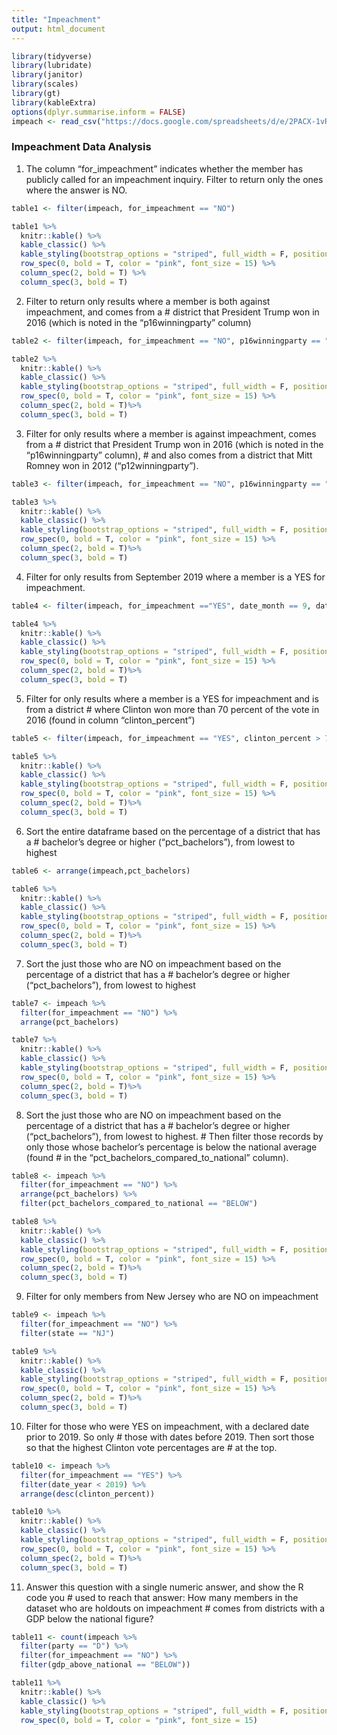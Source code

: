 ```yaml
---
title: "Impeachment"
output: html_document
---
```


```r
library(tidyverse)
library(lubridate)
library(janitor)
library(scales)
library(gt)
library(kableExtra)
options(dplyr.summarise.inform = FALSE)
impeach <- read_csv("https://docs.google.com/spreadsheets/d/e/2PACX-1vRh8d5JaDqBtByzNw2JZF3idaACobDhhk-p7chJoktA0HawELHFOvjQOqCpzGA4MGONvPlR7GASqW-K/pub?gid=1765341510&single=true&output=csv")
```
### Impeachment Data Analysis

1) The column "for_impeachment" indicates whether the member has publicly called for an impeachment inquiry. Filter to return only the ones where the answer is NO.    


```r
table1 <- filter(impeach, for_impeachment == "NO")

table1 %>%
  knitr::kable() %>%
  kable_classic() %>%
  kable_styling(bootstrap_options = "striped", full_width = F, position = "center", font_size = 12, fixed_thead = T) %>%
  row_spec(0, bold = T, color = "pink", font_size = 15) %>%
  column_spec(2, bold = T) %>%
  column_spec(3, bold = T)
```

2) Filter to return only results where a member is both against impeachment, and comes from a 
# district that President Trump won in 2016 (which is noted in the "p16winningparty" column)



```r
table2 <- filter(impeach, for_impeachment == "NO", p16winningparty == "R")

table2 %>%
  knitr::kable() %>%
  kable_classic() %>%
  kable_styling(bootstrap_options = "striped", full_width = F, position = "center", font_size = 12, fixed_thead = T) %>%
  row_spec(0, bold = T, color = "pink", font_size = 15) %>%
  column_spec(2, bold = T)%>%
  column_spec(3, bold = T)
```


3) Filter for only results where a member is against impeachment, comes from a 
# district that President Trump won in 2016 (which is noted in the "p16winningparty" column),
# and also comes from a district that Mitt Romney won in 2012 ("p12winningparty").



```r
table3 <- filter(impeach, for_impeachment == "NO", p16winningparty == "R", p12winningparty == "R")

table3 %>%
  knitr::kable() %>%
  kable_classic() %>%
  kable_styling(bootstrap_options = "striped", full_width = F, position = "center", font_size = 12, fixed_thead = T) %>%
  row_spec(0, bold = T, color = "pink", font_size = 15) %>%
  column_spec(2, bold = T)%>%
  column_spec(3, bold = T)
```

4) Filter for only results from September 2019 where a member is a YES for impeachment. 



```r
table4 <- filter(impeach, for_impeachment =="YES", date_month == 9, date_year == 2019)

table4 %>%
  knitr::kable() %>%
  kable_classic() %>%
  kable_styling(bootstrap_options = "striped", full_width = F, position = "center", font_size = 12, fixed_thead = T) %>%
  row_spec(0, bold = T, color = "pink", font_size = 15) %>%
  column_spec(2, bold = T)%>%
  column_spec(3, bold = T)
```


5) Filter for only results where a member is a YES for impeachment and is from a district
# where Clinton won more than 70 percent of the vote in 2016 (found in column "clinton_percent")

```r
table5 <- filter(impeach, for_impeachment == "YES", clinton_percent > 70.0)

table5 %>%
  knitr::kable() %>%
  kable_classic() %>%
  kable_styling(bootstrap_options = "striped", full_width = F, position = "center", font_size = 12, fixed_thead = T) %>%
  row_spec(0, bold = T, color = "pink", font_size = 15) %>%
  column_spec(2, bold = T)%>%
  column_spec(3, bold = T)
```

6) Sort the entire dataframe based on the percentage of a district that has a 
# bachelor's degree or higher ("pct_bachelors"), from lowest to highest



```r
table6 <- arrange(impeach,pct_bachelors)

table6 %>%
  knitr::kable() %>%
  kable_classic() %>%
  kable_styling(bootstrap_options = "striped", full_width = F, position = "center", font_size = 12, fixed_thead = T) %>%
  row_spec(0, bold = T, color = "pink", font_size = 15) %>%
  column_spec(2, bold = T)%>%
  column_spec(3, bold = T)
```

7) Sort the just those who are NO on impeachment based on the percentage of a district that has a 
# bachelor's degree or higher ("pct_bachelors"), from lowest to highest


```r
table7 <- impeach %>%
  filter(for_impeachment == "NO") %>%
  arrange(pct_bachelors)

table7 %>%
  knitr::kable() %>%
  kable_classic() %>%
  kable_styling(bootstrap_options = "striped", full_width = F, position = "center", font_size = 12, fixed_thead = T) %>%
  row_spec(0, bold = T, color = "pink", font_size = 15) %>%
  column_spec(2, bold = T)%>%
  column_spec(3, bold = T)

```

8) Sort the just those who are NO on impeachment based on the percentage of a district that has a 
# bachelor's degree or higher ("pct_bachelors"), from lowest to highest.
# Then filter those records by only those whose bachelor's percentage is below the national average (found
# in the "pct_bachelors_compared_to_national" column).


```r
table8 <- impeach %>%
  filter(for_impeachment == "NO") %>%
  arrange(pct_bachelors) %>%
  filter(pct_bachelors_compared_to_national == "BELOW")

table8 %>%
  knitr::kable() %>%
  kable_classic() %>%
  kable_styling(bootstrap_options = "striped", full_width = F, position = "center", font_size = 12, fixed_thead = T) %>%
  row_spec(0, bold = T, color = "pink", font_size = 15) %>%
  column_spec(2, bold = T)%>%
  column_spec(3, bold = T)
```


9) Filter for only members from New Jersey who are NO on impeachment



```r
table9 <- impeach %>%
  filter(for_impeachment == "NO") %>%
  filter(state == "NJ")

table9 %>%
  knitr::kable() %>%
  kable_classic() %>%
  kable_styling(bootstrap_options = "striped", full_width = F, position = "center", font_size = 12, fixed_thead = T) %>%
  row_spec(0, bold = T, color = "pink", font_size = 15) %>%
  column_spec(2, bold = T)%>%
  column_spec(3, bold = T)
```

10) Filter for those who were YES on impeachment, with a declared date prior to 2019. So only
# those with dates before 2019.  Then sort those so that the highest Clinton vote percentages are 
# at the top.   



```r
table10 <- impeach %>%
  filter(for_impeachment == "YES") %>%
  filter(date_year < 2019) %>%
  arrange(desc(clinton_percent))

table10 %>%
  knitr::kable() %>%
  kable_classic() %>%
  kable_styling(bootstrap_options = "striped", full_width = F, position = "center", font_size = 12, fixed_thead = T) %>%
  row_spec(0, bold = T, color = "pink", font_size = 15) %>%
  column_spec(2, bold = T)%>%
  column_spec(3, bold = T)
```

11) Answer this question with a single numeric answer, and show the R code you
# used to reach that answer: How many members in the dataset who are holdouts on impeachment
# comes from districts with a GDP below the national figure?


```r
table11 <- count(impeach %>%
  filter(party == "D") %>%
  filter(for_impeachment == "NO") %>%
  filter(gdp_above_national == "BELOW"))

table11 %>%
  knitr::kable() %>%
  kable_classic() %>%
  kable_styling(bootstrap_options = "striped", full_width = F, position = "center", font_size = 12, fixed_thead = T) %>%
  row_spec(0, bold = T, color = "pink", font_size = 15) 
```

